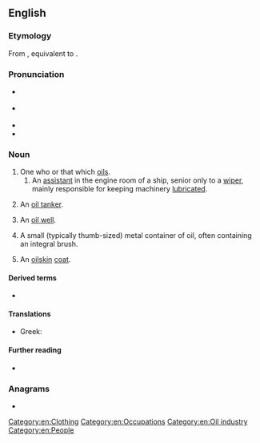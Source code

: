 ==English==

===Etymology===
From {{inh|en|enm|oyler}}, equivalent to {{suffix|en|oil|er}}.

===Pronunciation===
* {{a|GA}} {{IPA|en|/ˈɔɪlɚ/}}
* {{a|RP}} {{IPA|en|/ˈɔɪlə/}}
* {{rhymes|en|ɔɪlə(ɹ)}}
* {{homophones|en|Euler}}

===Noun===
{{en-noun}}

# One who or that which [[oil]]s.
## An [[assistant]] in the engine room of a ship, senior only to a [[wiper]], mainly responsible for keeping machinery [[lubricate]]d.
# {{lb|en|nautical}} An [[oil tanker]].
# An [[oil well]].
# {{lb|en|firearms}} A small (typically thumb-sized) metal container of oil, often containing an integral brush.
# {{lb|en|informal}} An [[oilskin]] [[coat]].

====Derived terms====
* {{l|en|flange oiler}}

====Translations====
{{trans-see|ship|oil tanker}}

{{trans-see|oil well|oil well}}

{{trans-top|ship operative}}
* Greek: {{t+|el|λαδάς|m}}
{{trans-mid}}
{{trans-bottom}}

====Further reading====
* {{pedialite}}

===Anagrams===
* {{anagrams|en|a=eilor|Le Roi|LeRoi|Leroi|Loire|Lorie|oriel|reoil}}

[[Category:en:Clothing]]
[[Category:en:Occupations]]
[[Category:en:Oil industry]]
[[Category:en:People]]